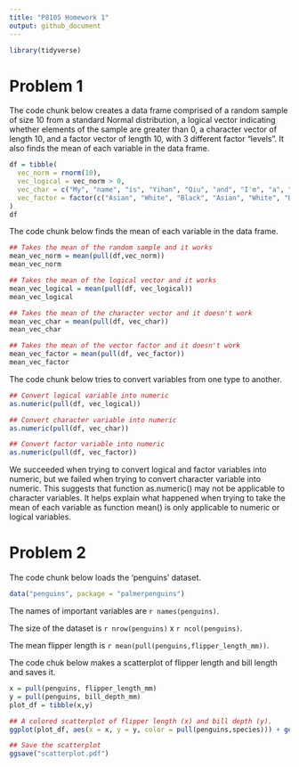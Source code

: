 ```yaml
---
title: "P8105 Homework 1"
output: github_document
---
```


```r
library(tidyverse)
```


# Problem 1

The code chunk below creates a data frame comprised of a random sample of size 10 from a standard Normal distribution, a logical vector indicating whether elements of the sample are greater than 0, a character vector of length 10, and a factor vector of length 10, with 3 different factor “levels”. It also finds the mean of each variable in the data frame.

```r
df = tibble(
  vec_norm = rnorm(10),
  vec_logical = vec_norm > 0,
  vec_char = c("My", "name", "is", "Yihan", "Qiu", "and", "I'm", "a", "graduate", "student"),
  vec_factor = factor(c("Asian", "White", "Black", "Asian", "White", "Black", "Asian", "White", "Black", "Asian"))
)
df
```

The code chunk below finds the mean of each variable in the data frame.

```r
## Takes the mean of the random sample and it works
mean_vec_norm = mean(pull(df,vec_norm))
mean_vec_norm

## Takes the mean of the logical vector and it works
mean_vec_logical = mean(pull(df, vec_logical))
mean_vec_logical

## Takes the mean of the character vector and it doesn't work
mean_vec_char = mean(pull(df, vec_char))
mean_vec_char

## Takes the mean of the vector factor and it doesn't work
mean_vec_factor = mean(pull(df, vec_factor))
mean_vec_factor
```

The code chunk below tries to convert variables from one type to another.

```r
## Convert logical variable into numeric
as.numeric(pull(df, vec_logical))

## Convert character variable into numeric
as.numeric(pull(df, vec_char))

## Convert factor variable into numeric
as.numeric(pull(df, vec_factor))
```

We succeeded when trying to convert logical and factor variables into numeric, but we failed when trying to convert character variable into numeric. This suggests that function as.numeric() may not be applicable to character variables. It helps explain what happened when trying to take the mean of each variable as function mean() is only applicable to numeric or logical variables.


# Problem 2

The code chunk below loads the 'penguins' dataset.

```r
data("penguins", package = "palmerpenguins")
```

The names of important variables are `r names(penguins)`.

The size of the dataset is `r nrow(penguins)` x `r ncol(penguins)`.

The mean flipper length is `r mean(pull(penguins,flipper_length_mm))`.


The code chuk below makes a scatterplot of flipper length and bill length and saves it.

```r
x = pull(penguins, flipper_length_mm)
y = pull(penguins, bill_depth_mm)
plot_df = tibble(x,y)

## A colored scatterplot of flipper length (x) and bill depth (y).
ggplot(plot_df, aes(x = x, y = y, color = pull(penguins,species))) + geom_point()

## Save the scatterplot
ggsave("scatterplot.pdf")
```

